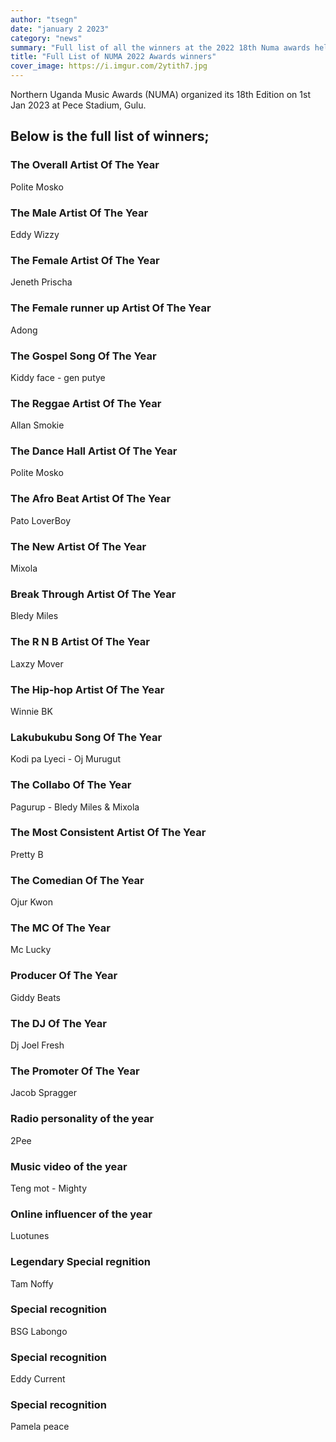 ```yaml
---
author: "tsegn"
date: "january 2 2023"
category: "news"
summary: "Full list of all the winners at the 2022 18th Numa awards held on 1st january 2023"
title: "Full List of NUMA 2022 Awards winners"
cover_image: https://i.imgur.com/2ytith7.jpg
---
```


Northern Uganda Music Awards (NUMA) organized its 18th Edition on 1st Jan 2023 at Pece Stadium, Gulu.

<AdsComponent />

## Below is the full list of winners;

### The Overall Artist Of The Year

Polite Mosko

### The Male Artist Of The Year

Eddy Wizzy

### The Female Artist Of The Year

Jeneth Prischa

### The Female runner up Artist Of The Year

Adong

### The Gospel Song Of The Year

Kiddy face - gen putye

### The Reggae Artist Of The Year

<AdsComponent />

Allan Smokie

### The Dance Hall Artist Of The Year

Polite Mosko

### The Afro Beat Artist Of The Year

Pato LoverBoy

### The New Artist Of The Year

Mixola

### Break Through Artist Of The Year

Bledy Miles

### The R N B Artist Of The Year

Laxzy Mover

### The Hip-hop Artist Of The Year

Winnie BK

### Lakubukubu Song Of The Year

Kodi pa Lyeci - Oj Murugut

### The Collabo Of The Year

Pagurup - Bledy Miles & Mixola

### The Most Consistent Artist Of The Year

Pretty B

### The Comedian Of The Year

Ojur Kwon

### The MC Of The Year

Mc Lucky

### Producer Of The Year

Giddy Beats

### The DJ Of The Year

Dj Joel Fresh

### The Promoter Of The Year

Jacob Spragger

### Radio personality of the year

2Pee

### Music video of the year

Teng mot - Mighty

### Online influencer of the year

Luotunes

### Legendary Special regnition

Tam Noffy

### Special recognition

BSG Labongo

### Special recognition

Eddy Current

### Special recognition

Pamela peace
